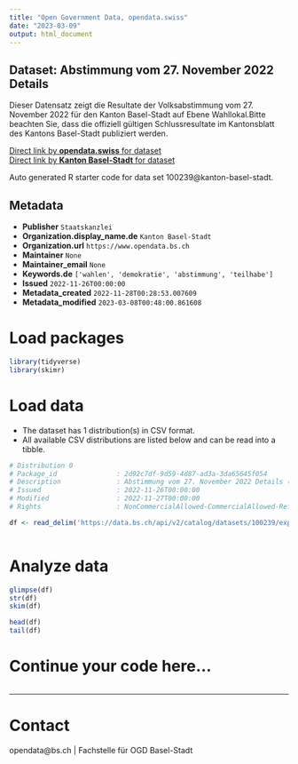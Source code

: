 ```yaml
---
title: "Open Government Data, opendata.swiss"
date: "2023-03-09"
output: html_document
---
```


## Dataset: Abstimmung vom 27. November 2022 Details

Dieser Datensatz zeigt die Resultate der Volksabstimmung vom 27. November 2022 für den Kanton Basel-Stadt auf Ebene Wahllokal.Bitte beachten Sie, dass die offiziell gültigen Schlussresultate im Kantonsblatt des Kantons Basel-Stadt publiziert werden. 

[Direct link by **opendata.swiss** for dataset](https://opendata.swiss/de/dataset/abstimmung-vom-27-november-2022-details)<br>
[Direct link by **Kanton Basel-Stadt** for dataset](https://data.bs.ch/explore/dataset/100239/)

Auto generated R starter code for data set 100239@kanton-basel-stadt.

## Metadata

- **Publisher** `Staatskanzlei`
- **Organization.display_name.de** `Kanton Basel-Stadt`
- **Organization.url** `https://www.opendata.bs.ch`
- **Maintainer** `None`
- **Maintainer_email** `None`
- **Keywords.de** `['wahlen', 'demokratie', 'abstimmung', 'teilhabe']`
- **Issued** `2022-11-26T00:00:00`
- **Metadata_created** `2022-11-28T00:28:53.007609`
- **Metadata_modified** `2023-03-08T00:48:00.861608`


# Load packages

```r

library(tidyverse)
library(skimr)

```

# Load data

-   The dataset has 1 distribution(s) in CSV format.
-   All available CSV distributions are listed below and can be read into a tibble.

```r

# Distribution 0
# Package_id               : 2d92c7df-9d59-4d87-ad3a-3da65645f054
# Description              : Abstimmung vom 27. November 2022 Details (csv)
# Issued                   : 2022-11-26T00:00:00
# Modified                 : 2022-11-27T00:00:00
# Rights                   : NonCommercialAllowed-CommercialAllowed-ReferenceRequired

df <- read_delim('https://data.bs.ch/api/v2/catalog/datasets/100239/exports/csv')



```

# Analyze data

```r

glimpse(df)
str(df)
skim(df)

head(df)
tail(df)

```

# Continue your code here...

```r

```

------------------------------------------------------------------------

# Contact

opendata@bs.ch | Fachstelle für OGD Basel-Stadt
